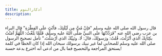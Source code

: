 ```yaml
---
title: أذكارالنوم
description: 
---
```


<Stepper>
  
  <StepperItem title="بِاسْمِكَ رَبِّـي وَضَعْـتُ جَنْـبي ، وَبِكَ أَرْفَعُـه، فَإِن أَمْسَـكْتَ نَفْسـي فارْحَـمْها ، وَإِنْ أَرْسَلْتَـها فاحْفَظْـها بِمـا تَحْفَـظُ بِه عِبـادَكَ الصّـالِحـين." clicksRequired={1}>

  </StepperItem>
  <StepperItem title="اللّهُـمَّ إِنَّـكَ خَلَـقْتَ نَفْسـي وَأَنْـتَ تَوَفّـاهـا لَكَ ممَـاتـها وَمَحْـياها ، إِنْ أَحْيَيْـتَها فاحْفَظْـها ، وَإِنْ أَمَتَّـها فَاغْفِـرْ لَـها . اللّهُـمَّ إِنَّـي أَسْـأَلُـكَ العـافِـيَة."  clicksRequired={1}>
  </StepperItem>
    <StepperItem title=" كانَ النَّبيُّ صلَّى اللَّهُ عليهِ وسلَّمَ إذا أرادَ أن يَنامَ وضعَ يدَهُ تحتَ خدِّهِ الأيمنِ ، ويقولُ: اللَّهمَّ قِنِي عذابَك يومَ تبعَثُ عبادَك"  clicksRequired={1}>
  </StepperItem>
    <StepperItem title="بِاسْـمِكَ اللّهُـمَّ أَمـوتُ وَأَحْـيا."  clicksRequired={1}>
  </StepperItem>
    <StepperItem title="الـحَمْدُ للهِ الَّذي أَطْـعَمَنا وَسَقـانا، وَكَفـانا، وَآوانا، فَكَـمْ مِمَّـنْ لا كـافِيَ لَـهُ وَلا مُـؤْوي."  clicksRequired={1}>
  </StepperItem>
    <StepperItem title=" اللهمَّ فاطرَ السماواتِ والأرضِ ، عالمَ الغيبِ والشهادةِ ، ربَّ كلِّ شيءٍ ومليكَه ، أعوذُ بك من شرِّ نفسي ، ومن شرِّ الشيطانِ وشِركِه ، و أن أقترفَ على نفسي سوءًا ، أو أَجُرَّه إلى مسلمٍ"  clicksRequired={1}>
       <Note title="علمها النبي صلى الله عليه وسلم لأبي بكر الصديق"> 
    </Note>
  </StepperItem>
    <StepperItem title="اللّهُـمَّ أَسْـلَمْتُ نَفْـسي إِلَـيْكَ، وَفَوَّضْـتُ أَمْـري إِلَـيْكَ، وَوَجَّـهْتُ وَجْـهي إِلَـيْكَ، وَأَلْـجَـاْتُ ظَهـري إِلَـيْكَ، رَغْبَـةً وَرَهْـبَةً إِلَـيْكَ، لا مَلْجَـأَ وَلا مَنْـجـا مِنْـكَ إِلاّ إِلَـيْكَ، آمَنْـتُ بِكِتـابِكَ الّـذي أَنْزَلْـتَ وَبِنَبِـيِّـكَ الّـذي أَرْسَلْـت."  clicksRequired={1}>
       <Note title="الفائدة"> 
       قال رسول الله صلى الله عليه وسلم "فإنْ مُتَّ مِن لَيْلَتِكَ، فأنْتَ علَى الفِطْرَةِ"
    </Note>
         <Note type="success" title="فائدة نافعة"> 
       قال البراء بن عزب رضي الله عنه "فَرَدَّدْتُهَا علَى النبيِّ صَلَّى اللهُ عليه وسلَّمَ، فَلَمَّا بَلَغْتُ: اللَّهُمَّ آمَنْتُ بكِتَابِكَ الذي أنْزَلْتَ، قُلتُ: ورَسولِكَ، قالَ: لَا، ونَبِيِّكَ الذي أرْسَلْتَ." تأمل تصحيح الرسول صلى الله عليه وسلم للصحابي لما غير نبيك برسولك سبحان الله إذا كان الخطأ في كلمة يستحق المراجعة والتحصيح فما بال من ادعى أنه اخترع بدعة حسنة!
    </Note>
  </StepperItem>
    <StepperItem title="سبحان الله"  clicksRequired={33}>
  </StepperItem>
    <StepperItem title="الحمد لله"  clicksRequired={33}>
  </StepperItem>
    <StepperItem title="الله أكبر"  clicksRequired={34}>
  </StepperItem>
</Stepper>
